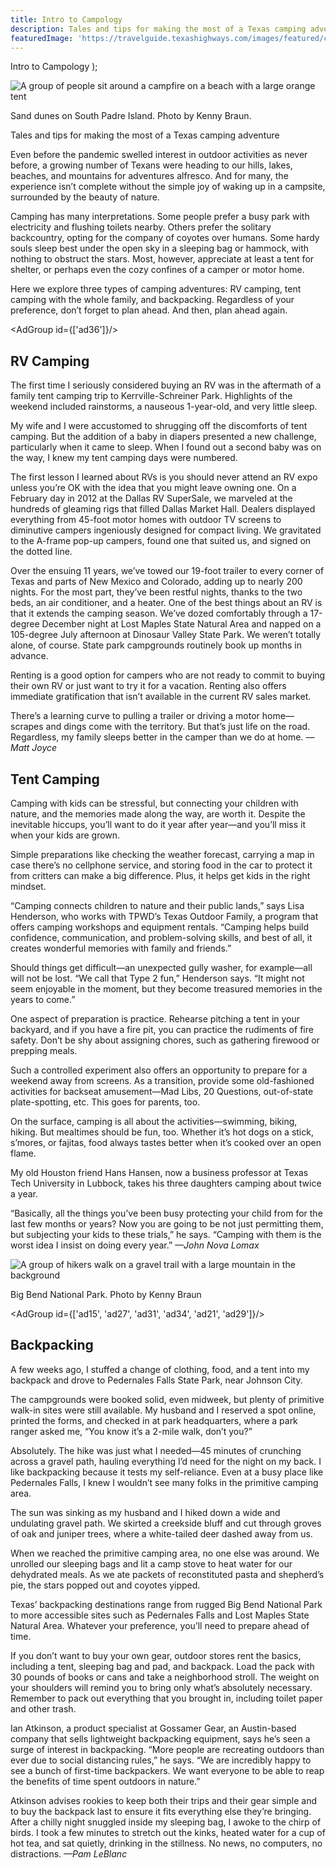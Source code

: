 ```yaml
---
title: Intro to Campology
description: Tales and tips for making the most of a Texas camping adventure
featuredImage: 'https://travelguide.texashighways.com/images/featured/camping-101.jpg'
---
```


  <span>
    Intro to Campology
  </span>
);

<Row>

<Column colSm={12} colMd={4} colLg={8}>

![A group of people sit around a campfire on a beach with a large orange tent](images/travelguide-campology-spi.jpg)
<Caption>Sand dunes on South Padre Island. Photo by Kenny Braun.</Caption>

<PageDescription>

Tales and tips for making the most of a Texas camping adventure

</PageDescription>

Even before the pandemic swelled interest in outdoor activities as never before, a growing number of Texans were heading to our hills, lakes, beaches, and mountains for adventures alfresco. And for many, the experience isn’t complete without the simple joy of waking up in a campsite, surrounded by the beauty of nature.

Camping has many interpretations. Some people prefer a busy park with electricity and flushing toilets nearby. Others prefer the solitary backcountry, opting for the company of coyotes over humans. Some hardy souls sleep best under the open sky in a sleeping bag or hammock, with nothing to obstruct the stars. Most, however, appreciate at least a tent for shelter, or perhaps even the cozy confines of a camper or motor home.

Here we explore three types of camping adventures: RV camping, tent camping with the whole family, and backpacking. Regardless of your preference, don’t forget to plan ahead. And then, plan ahead again.

</Column>

<Column colSm={6} colMd={4} colLg={4}>

<AdGroup id={['ad36']}/>

</Column>

</Row>

<Row>

<Column colSm={12} colMd={4} colLg={8}>

## RV Camping

The first time I seriously considered buying an RV was in the aftermath of a family tent camping trip to Kerrville-Schreiner Park. Highlights of the weekend included rainstorms, a nauseous 1-year-old, and very little sleep.

My wife and I were accustomed to shrugging off the discomforts of tent camping. But the addition of a baby in diapers presented a new challenge, particularly when it came to sleep. When I found out a second baby was on the way, I knew my tent camping days were numbered.

The first lesson I learned about RVs is you should never attend an RV expo unless you’re OK with the idea that you might leave owning one. On a February day in 2012 at the Dallas RV SuperSale, we marveled at the hundreds of gleaming rigs that filled Dallas Market Hall. Dealers displayed everything from 45-foot motor homes with outdoor TV screens to diminutive campers ingeniously designed for compact living. We gravitated to the A-frame pop-up campers, found one that suited us, and signed on the dotted line.

Over the ensuing 11 years, we’ve towed our 19-foot trailer to every corner of Texas and parts of New Mexico and Colorado, adding up to nearly 200 nights. For the most part, they’ve been restful nights, thanks to the two beds, an air conditioner, and a heater. One of the best things about an RV is that it extends the camping season. We’ve dozed comfortably through a 17-degree December night at Lost Maples State Natural Area and napped on a 105-degree July afternoon at Dinosaur Valley State Park. We weren’t totally alone, of course. State park campgrounds routinely book up months in advance. 

Renting is a good option for campers who are not ready to commit to buying their own RV or just want to try it for a vacation. Renting also offers immediate gratification that isn’t available in the current RV sales market. 

There’s a learning curve to pulling a trailer or driving a motor home—scrapes and dings come with the territory. But that’s just life on the road. Regardless, my family sleeps better in the camper than we do at home. _—Matt Joyce_

## Tent Camping
Camping with kids can be stressful, but connecting your children with nature, and the memories made along the way, are worth it. Despite the inevitable hiccups, you’ll want to do it year after year—and you’ll miss it when your kids are grown.

Simple preparations like checking the weather forecast, carrying a map in case there’s no cellphone service, and storing food in the car to protect it from critters can make a big difference. Plus, it helps get kids in the right mindset.

“Camping connects children to nature and their public lands,” says Lisa Henderson, who works with TPWD’s Texas Outdoor Family, a program that offers camping workshops and equipment rentals. “Camping helps build confidence, communication, and problem-solving skills, and best of all, it creates wonderful memories with family and friends.”

Should things get difficult—an unexpected gully washer, for example—all will not be lost. “We call that Type 2 fun,” Henderson says. “It might not seem enjoyable in the moment, but they become treasured memories in the years 
to come.”

One aspect of preparation is practice. Rehearse pitching a tent in your backyard, and if you have a fire pit, you can practice the rudiments of fire safety. Don’t be shy about assigning chores, such as gathering firewood or prepping meals. 

Such a controlled experiment also offers an opportunity to prepare for a weekend away from screens. As a transition, provide some old-fashioned activities for backseat amusement—Mad Libs, 20 Questions, out-of-state plate-spotting, etc. This goes for parents, too. 

On the surface, camping is all about the activities—swimming, biking, hiking. But mealtimes should be fun, too. Whether it’s hot dogs on a stick, s’mores, or fajitas, food always tastes better when it’s cooked over an open flame. 

My old Houston friend Hans Hansen, now a business professor at Texas Tech University in Lubbock, takes his three daughters camping about twice a year.

“Basically, all the things you’ve been busy protecting your child from for the last few months or years? Now you are going to be not just permitting them, but subjecting your kids to these trials,” he says. “Camping with them is the worst idea I insist on doing every year.” _—John Nova Lomax_

</Column>
</Row>

![A group of hikers walk on a gravel trail with a large mountain in the background](images/travelguide-camping-hike-big-bend.jpg)
<Caption>Big Bend National Park. Photo by Kenny Braun</Caption>

<AdGroup id={['ad15', 'ad27', 'ad31', 'ad34', 'ad21', 'ad29']}/>

<Row>

<Column colSm={12} colMd={4} colLg={8}>

## Backpacking

A few weeks ago, I stuffed a change of clothing, food, and a tent into my backpack and drove to Pedernales Falls State Park, near Johnson City.

The campgrounds were booked solid, even midweek, but plenty of primitive walk-in sites were still available. My husband and I reserved a spot online, printed the forms, and checked in at park headquarters, where a park ranger asked me, “You know it’s a 2-mile walk, don’t you?”

Absolutely. The hike was just what I needed—45 minutes of crunching across a gravel path, hauling everything I’d need for the night on my back. I like backpacking because it tests my self-reliance. Even at a busy place like Pedernales Falls, I knew I wouldn’t see many folks in the primitive camping area.

The sun was sinking as my husband and I hiked down a wide and undulating gravel path. We skirted a creekside bluff and cut through groves of oak and juniper trees, where a white-tailed deer dashed away from us.

When we reached the primitive camping area, no one else was around. We unrolled our sleeping bags and lit a camp stove to heat water for our dehydrated meals. As we ate packets of reconstituted pasta and shepherd’s pie, the stars popped out and coyotes yipped.

Texas’ backpacking destinations range from rugged Big Bend National Park to more accessible sites such as Pedernales Falls and Lost Maples State Natural Area. Whatever your preference, you’ll need to prepare ahead of time.

If you don’t want to buy your own gear, outdoor stores rent the basics, including a tent, sleeping bag and pad, and backpack. Load the pack with 30 pounds of books or cans and take a neighborhood stroll. The weight on your shoulders will remind you to bring only what’s absolutely necessary. Remember to pack out everything that you brought in, including toilet paper and other trash.

Ian Atkinson, a product specialist at Gossamer Gear, an Austin-based company that sells lightweight backpacking equipment, says he’s seen a surge of interest in backpacking. “More people are recreating outdoors than ever due to social distancing rules,” he says. “We are incredibly happy to see a bunch of first-time backpackers. We want everyone to be able to reap the benefits of time spent outdoors in nature.”

Atkinson advises rookies to keep both their trips and their gear simple and to buy the backpack last to ensure it fits everything else they’re bringing.
After a chilly night snuggled inside my sleeping bag, I awoke to the chirp of birds. I took a few minutes to stretch out the kinks, heated water for a cup of hot tea, and sat quietly, drinking in the stillness. No news, no computers, no 
distractions. _—Pam LeBlanc_

</Column>
</Row>